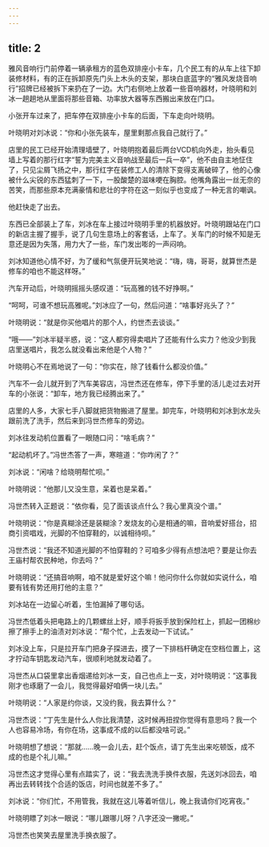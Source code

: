 ```yaml
---
---
---
```

title: 2
---




雅风音响行门前停着一辆承租方的蓝色双排座小卡车，几个民工有的从车上往下卸装修材料，有的正在拆卸原先门头上木头的支架，那块白底蓝字的“雅风发烧音响行”招牌已经被拆下来扔在了一边。大门右侧地上放着一些音响器材，叶晓明和刘冰一趟趟地从里面将那些音箱、功率放大器等东西搬出来放在门口。

小张开车过来了，把车停在双排座小卡车的后面，下车走向叶晓明。

叶晓明对刘冰说：“你和小张先装车，屋里剩那点我自己就行了。”

店里的民工已经开始清理墙壁了，叶晓明抱着最后两台VCD机向外走，抬头看见墙上写着的那行红字“誓为完美主义音响战至最后一兵一卒”，他不由自主地怔住了，只见尘屑飞扬之中，那行红字在装修工人的清除下变得支离破碎了，他的心像被什么尖锐的东西猛刺了一下，一股酸楚的滋味哽在胸腔。他嘴角露出一丝无奈的苦笑，而那些原本充满豪情和悲壮的字符在这一刻似乎也变成了一种无言的嘲讽。

他赶快走了出去。

东西已全部装上了车，刘冰在车上接过叶晓明手里的机器放好。叶晓明跟站在门口的新店主握了握手，说了几句生意场上的客套话，上车了。关车门的时候不知是无意还是因为失落，用力大了一些，车门发出嘭的一声闷响。

刘冰知道他心情不好，为了缓和气氛便开玩笑地说：“嗨，嗨，哥哥，就算世杰是修车的咱也不能这样呀。”

汽车开动后，叶晓明摇摇头感叹道：“玩高雅的钱不好挣啊。”

“呵呵，可谁不想玩高雅呢。”刘冰应了一句，然后问道：“啥事好兆头了？”

叶晓明说：“就是你买他唱片的那个人，约世杰去谈谈。”

“哦——”刘冰半疑半惑，说：“这人都穷得卖唱片了还能有什么实力？他没少到我店里送唱片，我怎么就没看出来他是个人物？”

叶晓明心不在焉地说了一句：“你实在，除了钱看什么都没价值。”

汽车不一会儿就开到了汽车美容店，冯世杰还在修车，停下手里的活儿走过去对开车的小张说：“卸车，地方我已经腾出来了。”

店里的人多，大家七手八脚就把货物搬进了屋里。卸完车，叶晓明和刘冰到水龙头跟前洗了洗手，然后来到冯世杰修车的旁边。

刘冰往发动机位置看了一眼随口问：“啥毛病？”

“起动机坏了。”冯世杰答了一声，寒暄道：“你咋闲了？”

刘冰说：“闲啥？给晓明帮忙呗。”

叶晓明说：“他那儿又没生意，呆着也是呆着。”

冯世杰转入正题说：“依你看，见了面该谈点什么？我心里真没个谱。”

叶晓明说：“你是真糊涂还是装糊涂？发烧友的心是相通的嘛，音响爱好搭台，招商引资唱戏，光脚的不怕穿鞋的，以诚相待呗。”

冯世杰说：“我还不知道光脚的不怕穿鞋的？可咱多少得有点想法吧？要是让你去王庙村帮农民种地，你去吗？”

叶晓明说：“还搞音响啊，咱不就是爱好这个嘛！他问你什么你就如实说什么，咱要有钱有势还用打他的主意？”

刘冰站在一边留心听着，生怕漏掉了哪句话。

冯世杰低着头把电路上的几颗螺丝上好，顺手将扳手放到保险杠上，抓起一团棉纱擦了擦手上的油渍对刘冰说：“帮个忙，上去发动一下试试。”

刘冰没上车，只是拉开车门把身子探进去，摸了一下排档杆确定在空档位置上，这才拧动车钥匙发动汽车，很顺利地就发动着了。

冯世杰从口袋里拿出香烟递给刘冰一支，自己也点上一支，对叶晓明说：“这事我刚才也琢磨了一会儿，我觉得最好咱俩一块儿去。”

叶晓明说：“人家是约你谈，又没约我，我去算什么？”

冯世杰说：“丁先生是什么人你比我清楚，这时候再扭捏你觉得有意思吗？我一个人也容易冷场，有你在场，这事成不成的以后都没啥可说。”

叶晓明想了想说：“那就……晚一会儿去，赶个饭点，请丁先生出来吃顿饭，成不成的也是个礼儿嘛。”

冯世杰这才觉得心里有点踏实了，说：“我去洗洗手换件衣服，先送刘冰回去，咱再出去转转找个合适的饭店，时间也就差不多了。”

刘冰说：“你们忙，不用管我，我就在这儿等着听信儿，晚上我请你们吃宵夜。”

叶晓明瞟了刘冰一眼说：“哪儿跟哪儿呀？八字还没一撇呢。”

冯世杰也笑笑去屋里洗手换衣服了。
